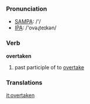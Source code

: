 === Pronunciation ===
*[[w:SAMPA|SAMPA]]: /'/
*[[w:IPA|IPA]]: /'ovəɻteɪkən/

=== Verb ===

'''overtaken'''

# past participle of to [[overtake]]

=== Translations ===

[[it:overtaken]]